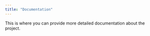 ```yaml
---
title: "Documentation"
---
```


This is where you can provide more detailed documentation about the project.
